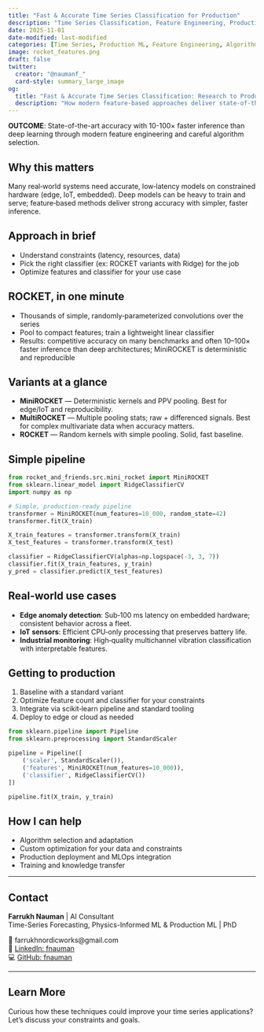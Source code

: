 ```yaml
---
title: "Fast & Accurate Time Series Classification for Production"
description: "Time Series Classification, Feature Engineering, Production ML, Edge Computing, IoT, Algorithm Adaptation"
date: 2025-11-01
date-modified: last-modified
categories: [Time Series, Production ML, Feature Engineering, Algorithm Adaptation, PyTorch, Scikit-Learn, Real-time ML]
image: rocket_features.png
draft: false
twitter:
  creator: "@naumanf_"
  card-style: summary_large_image
og:
  title: "Fast & Accurate Time Series Classification: Research to Production"
  description: "How modern feature-based approaches deliver state-of-the-art accuracy with 10-100× faster inference than deep learning for real-world applications."
---
```


::: {.callout-important appearance="minimal"}
**OUTCOME**: State-of-the-art accuracy with 10-100× faster inference than deep learning through modern feature engineering and careful algorithm selection.
:::

## Why this matters

Many real‑world systems need accurate, low‑latency models on constrained hardware (edge, IoT, embedded). Deep models can be heavy to train and serve; feature‑based methods deliver strong accuracy with simpler, faster inference.

## Approach in brief

- Understand constraints (latency, resources, data)
- Pick the right classifier (ex: ROCKET variants with Ridge) for the job
- Optimize features and classifier for your use case

## ROCKET, in one minute

- Thousands of simple, randomly‑parameterized convolutions over the series
- Pool to compact features; train a lightweight linear classifier
- Results: competitive accuracy on many benchmarks and often 10–100× faster inference than deep architectures; MiniROCKET is deterministic and reproducible

## Variants at a glance

- **MiniROCKET** — Deterministic kernels and PPV pooling. Best for edge/IoT and reproducibility.
- **MultiROCKET** — Multiple pooling stats; raw + differenced signals. Best for complex multivariate data when accuracy matters.
- **ROCKET** — Random kernels with simple pooling. Solid, fast baseline.

## Simple pipeline

```python
from rocket_and_friends.src.mini_rocket import MiniROCKET
from sklearn.linear_model import RidgeClassifierCV
import numpy as np

# Simple, production-ready pipeline
transformer = MiniROCKET(num_features=10_000, random_state=42)
transformer.fit(X_train)

X_train_features = transformer.transform(X_train)
X_test_features = transformer.transform(X_test)

classifier = RidgeClassifierCV(alphas=np.logspace(-3, 3, 7))
classifier.fit(X_train_features, y_train)
y_pred = classifier.predict(X_test_features)
```

## Real-world use cases

- **Edge anomaly detection**: Sub‑100 ms latency on embedded hardware; consistent behavior across a fleet.
- **IoT sensors**: Efficient CPU‑only processing that preserves battery life.
- **Industrial monitoring**: High‑quality multichannel vibration classification with interpretable features.

## Getting to production

1. Baseline with a standard variant
2. Optimize feature count and classifier for your constraints
3. Integrate via scikit‑learn pipeline and standard tooling
4. Deploy to edge or cloud as needed

```python
from sklearn.pipeline import Pipeline
from sklearn.preprocessing import StandardScaler

pipeline = Pipeline([
    ('scaler', StandardScaler()),
    ('features', MiniROCKET(num_features=10_000)),
    ('classifier', RidgeClassifierCV())
])

pipeline.fit(X_train, y_train)
```


## How I can help

- Algorithm selection and adaptation
- Custom optimization for your data and constraints
- Production deployment and MLOps integration
- Training and knowledge transfer

---

## Contact

**Farrukh Nauman** | AI Consultant  
Time-Series Forecasting, Physics-Informed ML & Production ML | PhD

📧 farrukhnordicworks@gmail.com  
🔗 [LinkedIn: fnauman](https://linkedin.com/in/fnauman)  
💻 [GitHub: fnauman](https://github.com/fnauman)

---

:::: {.callout-note}
## Learn More

Curious how these techniques could improve your time series applications? Let's discuss your constraints and goals.
::::
